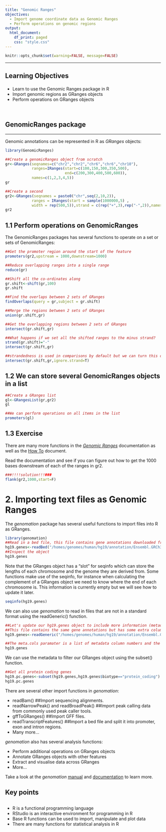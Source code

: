 ```yaml
---
title: "Genomic Ranges"
objectives:
  - Import genome coordinate data as Genomic Ranges
  - Perform operations on genomic regions
output:
  html_document:
    df_print: paged
    css: "style.css"
---
```


<head>

```{=html}
<script src="https://kit.fontawesome.com/ece750edd7.js" crossorigin="anonymous"></script>
```
</head>

```r
knitr::opts_chunk$set(warning=FALSE, message=FALSE)
```

------------------------------------------------------------------------

## 

::: {.objectives}
<h2>

<i class="far fa-check-square"></i> Learning Objectives

</h2>

-   Learn to use the Genomic Ranges package in R
-   Import genomic regions as GRanges objects
-   Perform operations on GRanges objects
:::

<br>

## GenomicRanges package

------------------------------------------------------------------------

Genomic annotations can be represented in R as *GRanges* objects:
```r
library(GenomicRanges)

##Create a genomicRanges object from scratch
gr<-GRanges(seqnames=c("chr2","chr2","chr6","chr6","chr10"),
            ranges=IRanges(start=c(100,150,300,350,500),
                           end=c(200,300,400,500,600)),
            names=c(1,2,3,4,5))
gr
```

```r
##Create a second 
gr2<-GRanges(seqnames = paste0("chr",seq(2,10,2)),
            ranges = IRanges(start = sample(1000000,5) ,
            width = rep(500,5)),strand = c(rep("+",3),rep("-",2)),names=seq(1,5))
gr2
```

## 1.1 Perform operations on GenomicRanges

The GenomicRanges packages has several functions to operate on a set or sets of GenomicRanges:
```r
##Get the promoter region around the start of the feature
promoters(gr2,upstream = 1000,downstream=1000)
```


```r
##Reduce overlapping ranges into a single range
reduce(gr)
```

```R
##Shift all the co-ordinates along
gr.shift<-shift(gr,100)
gr.shift
```

```r
##Find the overlaps between 2 sets of GRanges
findOverlaps(query = gr,subject = gr.shift)
```

```r
##Merge the regions between 2 sets of GRanges
union(gr.shift,gr)
```

```r
##Get the overlapping regions between 2 sets of GRanges
intersect(gr.shift,gr)
```

```r
##What happens if we set all the shifted ranges to the minus strand?
strand(gr.shift)="-"
intersect(gr.shift,gr)
```

```r
##strandedness is used in comparisons by default but we can turn this off:
intersect(gr.shift,gr,ignore.strand=T)
```

## 1.2 We can store several GenomicRanges objects in a list

```r
##Create a GRanges list
gl<-GRangesList(gr,gr2)
gl
```

```r
##We can perform operations on all items in the list
promoters(gl)
```

## 1.3 Exercise

There are many more functions in the [*Genomic Ranges*](https://bioconductor.org/packages/release/bioc/vignettes/GenomicRanges/inst/doc/GenomicRangesIntroduction.pdf) documentation as well as the [How To](http://bioconductor.org/packages/devel/bioc/vignettes/GenomicRanges/inst/doc/GenomicRangesHOWTOs.pdf) document.

Read the documentation and see if you can figure out how to get the 1000 bases downstream of each of the ranges in gr2.

```r
###!!!!solution!!!###
flank(gr2,1000,start=F)
```

# 2. Importing text files as Genomic Ranges

The *genomation* package has several useful functions to import files into R as GRanges.

```r
library(genomation)
##Read in a bed file, this file contains gene annotations downloaded from the Ensembl website
hg19.genes<-readBed("/homes/genomes/human/hg19/annotation/Ensembl.GRCh37.74.edited.genes.strict.bed")
##Inspect the object
hg19.genes
```

Note that the GRanges object has a "slot" for seqinfo which can store the lengths of each chromosome and the genome they are derived from. Some functions make use of the seqinfo, for instance when calculating the complement of a GRanges object we need to know where the end of each chromosome is. This information is currently empty but we will see how to update it later.

```r
seqinfo(hg19.genes)
```
  
We can also use *genomation* to read in files that are not in a standard format using the readGeneric() function.

```r
##Let's update our hg19.genes object to include more information (metadata) about each gene
##This file contains the same gene annotations but has some extra columns in the table which we can also import.
hg19.genes<-readGeneric("/homes/genomes/human/hg19/annotation/Ensembl.GRCh37.74.edited.genes.bed",chr = 1,start = 2,end = 3,strand = 6,meta.cols = list(name=4,symbol=5,biotype=7))

##The meta.cols paramater is a list of metadata column numbers and the names we want to give them.
hg19.genes
```

We can use the metadata to filter our GRanges object using the subset() function.

```r
##Get all protein coding genes
hg19.pc.genes<-subset(hg19.genes,hg19.genes$biotype=="protein_coding")
hg19.pc.genes
```

There are several other import functions in *genomation*:

* readBam() ##Import sequencing alignments.
* readNarrowPeak() and readBroadPeak() ##Import peak calling data from commonly used peak caller tools.
* gffToGRanges() ##Import GFF files.
* readTranscriptFeatures() ##Import a bed file and split it into promoter, exon and intron regions.
* Many more...

*genomation* also has several analysis functions:

* Perform additional operations on GRanges objects
* Annotate GRanges objects with other features
* Extract and visualise data across GRanges
* More...

Take a look at the *genomation* [manual](https://bioconductor.org/packages/release/bioc/vignettes/genomation/inst/doc/GenomationManual.html) and [documentation](https://bioconductor.org/packages/release/bioc/manuals/genomation/man/genomation.pdf) to learn more.


::: {.key-points}
<h2>

<i class="fas fa-thumbtack"></i> Key points

</h2>

## 

-   R is a functional programming language
-   RStudio is an interactive environment for programming in R
-   Base R functions can be used to import, manipulate and plot data
-   There are many functions for statistical analysis in R
:::

<br>
